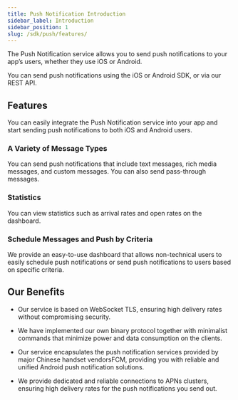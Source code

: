 ```yaml
---
title: Push Notification Introduction
sidebar_label: Introduction
sidebar_position: 1
slug: /sdk/push/features/
---
```


<head>
  <meta name="robots" content="noindex" />
</head>


The Push Notification service allows you to send push notifications to your app’s users, whether they use iOS or Android.

You can send push notifications using the iOS or Android SDK, or via our REST API.

## Features

You can easily integrate the Push Notification service into your app and start sending push notifications to both iOS and Android users.

### A Variety of Message Types

You can send push notifications that include text messages, rich media messages, and custom messages. You can also send pass-through messages.

### Statistics

You can view statistics such as arrival rates and open rates on the dashboard.

### Schedule Messages and Push by Criteria

We provide an easy-to-use dashboard that allows non-technical users to easily schedule push notifications or send push notifications to users based on specific criteria.

## Our Benefits

- Our service is based on WebSocket TLS, ensuring high delivery rates without compromising security.

- We have implemented our own binary protocol together with minimalist commands that minimize power and data consumption on the clients.

- Our service encapsulates the push notification services provided by <Conditional region="cn">major Chinese handset vendors</Conditional><Conditional region="global">FCM</Conditional>, providing you with reliable and unified Android push notification solutions.

<Conditional region="cn">

- We provide dedicated and reliable connections to APNs clusters, ensuring high delivery rates for the push notifications you send out.

</Conditional>
